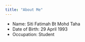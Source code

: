 ---
title: "About Me"
---

- Name: Siti Fatimah Bt Mohd Taha
- Date of Birth: 29 April 1993
- Occupation: Student